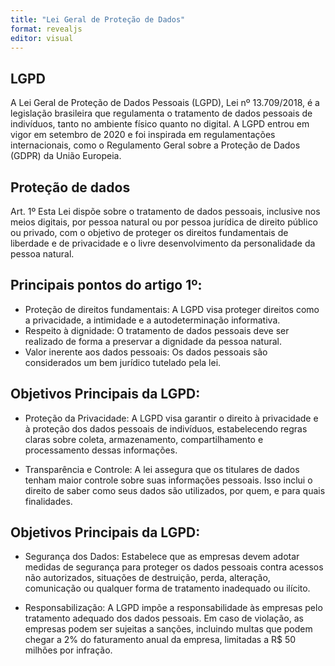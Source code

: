 ```yaml
---
title: "Lei Geral de Proteção de Dados"
format: revealjs
editor: visual
---
```


## LGPD

A Lei Geral de Proteção de Dados Pessoais (LGPD), Lei nº 13.709/2018, é a legislação brasileira que regulamenta o tratamento de dados pessoais de indivíduos, tanto no ambiente físico quanto no digital. A LGPD entrou em vigor em setembro de 2020 e foi inspirada em regulamentações internacionais, como o Regulamento Geral sobre a Proteção de Dados (GDPR) da União Europeia.

## Proteção de dados

Art. 1º Esta Lei dispõe sobre o tratamento de dados pessoais, inclusive nos meios digitais, por pessoa natural ou por pessoa jurídica de direito público ou privado, com o objetivo de proteger os direitos fundamentais de liberdade e de privacidade e o livre desenvolvimento da personalidade da pessoa natural.

## Principais pontos do artigo 1º:

- Proteção de direitos fundamentais: A LGPD visa proteger direitos como a privacidade, a intimidade e a autodeterminação informativa.
- Respeito à dignidade: O tratamento de dados pessoais deve ser realizado de forma a preservar a dignidade da pessoa natural.
- Valor inerente aos dados pessoais: Os dados pessoais são considerados um bem jurídico tutelado pela lei.

## Objetivos Principais da LGPD:

- Proteção da Privacidade: A LGPD visa garantir o direito à privacidade e à proteção dos dados pessoais de indivíduos, estabelecendo regras claras sobre coleta, armazenamento, compartilhamento e processamento dessas informações.

- Transparência e Controle: A lei assegura que os titulares de dados tenham maior controle sobre suas informações pessoais. Isso inclui o direito de saber como seus dados são utilizados, por quem, e para quais finalidades.

## Objetivos Principais da LGPD:

- Segurança dos Dados: Estabelece que as empresas devem adotar medidas de segurança para proteger os dados pessoais contra acessos não autorizados, situações de destruição, perda, alteração, comunicação ou qualquer forma de tratamento inadequado ou ilícito.

- Responsabilização: A LGPD impõe a responsabilidade às empresas pelo tratamento adequado dos dados pessoais. Em caso de violação, as empresas podem ser sujeitas a sanções, incluindo multas que podem chegar a 2% do faturamento anual da empresa, limitadas a R$ 50 milhões por infração.
